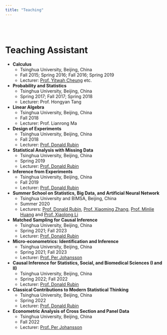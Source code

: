 ```yaml
---
title: "Teaching"
---
```


<br><br>

# Teaching Assistant

- **Calculus**
  - Tsinghua University, Beijing, China
  - Fall 2015; Spring 2016; Fall 2016; Spring 2019
  - Lecturer: [Prof. Yitwah Cheung](https://ymsc.tsinghua.edu.cn/en/info/1031/2454.htm) etc.


- **Probability and Statistics**
  - Tsinghua University, Beijing, China
  - Spring 2017; Fall 2017; Spring 2018
  - Lecturer: Prof. Hongyan Tang

- **Linear Algebra**
  - Tsinghua University, Beijing, China
  - Fall 2018
  - Lecturer: Prof. Lianrong Ma

- **Design of Experiments**
  - Tsinghua University, Beijing, China
  - Fall 2018
  - Lecturer: [Prof. Donald Rubin](https://statistics.fas.harvard.edu/people/donald-b-rubin)

- **Statistical Analysis with Missing Data**
  - Tsinghua University, Beijing, China
  - Spring 2019
  - Lecturer: [Prof. Donald Rubin](https://statistics.fas.harvard.edu/people/donald-b-rubin)

- **Inference from Experiments**
  - Tsinghua University, Beijing, China
  - Fall 2019
  - Lecturer: [Prof. Donald Rubin](https://statistics.fas.harvard.edu/people/donald-b-rubin)

- **Summer School on Statistics, Big Data, and Artificial Neural Network**
  - Tsinghua University and BIMSA, Beijing, China
  - Summer 2020
  - Lecturers: [Prof. Donald Rubin](https://statistics.fas.harvard.edu/people/donald-b-rubin), [Prof. Xiaoming Zhang](https://www.bimsa.cn/detail/xiaomingzhang.html?s=%2F%2Fzh-CN%2Fdetail%2Fxiaomingzhang.html), [Prof. Minlie Huang](http://coai.cs.tsinghua.edu.cn/hml) and [Prof. Xiaolong Li](https://faculty.bjtu.edu.cn/9089/)

- **Matched Sampling for Causal Inference**
  - Tsinghua University, Beijing, China
  - Spring 2021; Fall 2023
  - Lecturer: [Prof. Donald Rubin](https://statistics.fas.harvard.edu/people/donald-b-rubin)

- **Micro-econometrics: Identification and Inference**
  - Tsinghua University, Beijing, China
  - Spring 2021; Fall 2023
  - Lecturer: [Prof. Per Johansson](https://www.uu.se/en/contact-and-organisation/staff?query=N99-616)

- **Causal Inference for Statistics, Social, and Biomedical Sciences (I and II)**
  - Tsinghua University, Beijing, China
  - Spring 2022; Fall 2022
  - Lecturer: [Prof. Donald Rubin](https://statistics.fas.harvard.edu/people/donald-b-rubin)

- **Classical Contributions to Modern Statistical Thinking**
  - Tsinghua University, Beijing, China
  - Spring 2022
  - Lecturer: [Prof. Donald Rubin](https://statistics.fas.harvard.edu/people/donald-b-rubin)

- **Econometric Analysis of Cross Section and Panel Data**
  - Tsinghua University, Beijing, China
  - Fall 2022
  - Lecturer: [Prof. Per Johansson](https://www.uu.se/en/contact-and-organisation/staff?query=N99-616)
